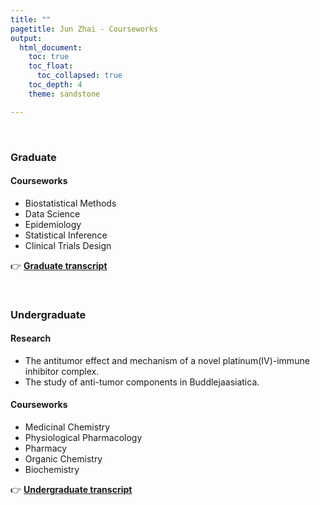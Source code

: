 ```yaml
---
title: ""
pagetitle: Jun Zhai - Courseworks
output: 
  html_document:
    toc: true
    toc_float:      
      toc_collapsed: true
    toc_depth: 4
    theme: sandstone

---
```

<title>Jun Zhai - Courseworks</title>
</br>

### Graduate

#### Courseworks
- Biostatistical Methods 
- Data Science  
- Epidemiology   
- Statistical Inference
- Clinical Trials Design

👉 [**Graduate transcript**](./July_eTranscript.pdf)

</br>

### Undergraduate

#### Research
- The antitumor effect and mechanism of a novel platinum(Ⅳ)-immune inhibitor complex.  
- The study of anti-tumor components in Buddlejaasiatica.  


#### Courseworks  
- Medicinal Chemistry    
- Physiological Pharmacology    
- Pharmacy  
- Organic Chemistry  
- Biochemistry  

👉 [**Undergraduate transcript**](./Undergrad transcript.pdf)

</br>
</br>
<div class="tocify-extend-page" data-unique="tocify-extend-page" style="height: 0;"></div>
